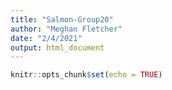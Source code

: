 ```yaml
---
title: "Salmon-Group20"
author: "Meghan Fletcher"
date: "2/4/2021"
output: html_document
---
```


```r
knitr::opts_chunk$set(echo = TRUE)
```

